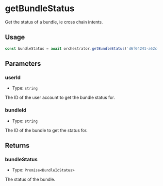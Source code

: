 # getBundleStatus 

Get the status of a bundle, ie cross chain intents.

## Usage

```typescript copy
const bundleStatus = await orchestrator.getBundleStatus('d6f64241-a62c-4542-bb23-e78d7e1e0cd6', bundleId)
```

## Parameters

### userId

- Type: `string`

The ID of the user account to get the bundle status for.

### bundleId

- Type: `string`

The ID of the bundle to get the status for.

## Returns

### bundleStatus

- Type: `Promise<BundleIdStatus>`

The status of the bundle. 

